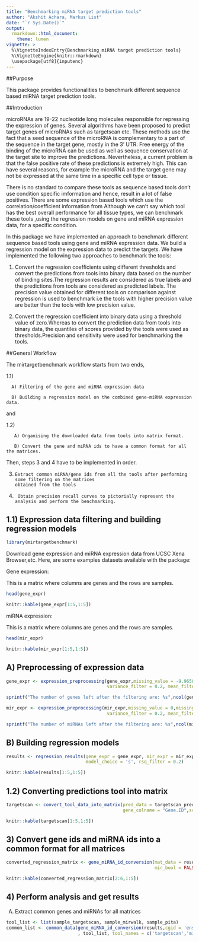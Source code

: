 ```yaml
---
title: "Benchmarking miRNA target prediction tools"
author: "Akshit Achara, Markus List"
date: "`r Sys.Date()`"
output: 
  rmarkdown::html_document:
    theme: lumen
vignette: >
  %\VignetteIndexEntry{Benchmarking miRNA target prediction tools}
  %\VignetteEngine{knitr::rmarkdown}
  \usepackage[utf8]{inputenc}
---
```


##Purpose

This package provides functionalities to benchmark different sequence based miRNA target prediction tools.

##Introduction

microRNAs are 19-22 nucleotide long molecules responsible for repressing the expression of genes. Several algorithms have been proposed to predict target genes of microRNAs such as targetscan etc. These methods use the fact that a seed sequence of the microRNA is complementary to a part of the sequence in the target gene, mostly in the 3' UTR. Free energy of the binding of the microRNA can be used as well as sequence conservation at the target site to improve the predictions. Nevertheless, a current problem is that the false positive rate of these predictions is extremely high. This can have several reasons, for example the microRNA and the target gene may not be expressed at the same time in a specific cell type or tissue. 

There is no standard to compare these tools as sequence based tools don't use condition specific imformation and hence, result in a lot of false positives. There are some expression based tools which use the correlation/coefficient information from Although we can't say which tool has the best overall performance for all tissue types, we can benchmark these tools ,using the regression models on gene and miRNA expression data, for a specific condition.  

In this package we have implemented an approach to benchmark different sequence based tools using gene and miRNA expression data. We build a regression model on the expression data to predict the targets. We have implemented the following two approaches to benchmark the tools:

1) Convert the regression coefficients using different thresholds and convert the predictions from tools into binary data based on the number of binding sites.The regression results are considered as true labels and the predictions from tools are considered as predicted labels. The precision value obtained for different tools on comparison against regression is used to benchmark i.e the tools with higher precision value are better than the tools with low precision value.    

2) Convert the regression coefficient into binary data using a threshold value of zero.Whereas to convert the prediction data from tools into binary data, the quantiles of scores provided by the tools were used as thresholds.Precision and sensitivity were used for benchmarking the tools.

##General Workflow

The mirtargetbenchmark workflow starts from two ends,

1.1) 

      A) Filtering of the gene and miRNA expression data
      
      B) Building a regression model on the combined gene-miRNA expression data.

and 

1.2)  
           
       A) Organising the downloaded data from tools into matrix format.
      
       B) Convert the gene and miRNA ids to have a common format for all the matrices.

Then, steps 3 and 4 have to be implemented in order.


3)  
    
        
        Extract common miRNA/gene ids from all the tools after performing some filtering on the matrices 
        obtained from the tools
   
4) 
  
    
        Obtain precision recall curves to pictorially represent the analysis and perform the benchmarking.

## 1.1) Expression data filtering and building regression models

```r
library(mirtargetbenchmark)
```

Download gene expression and miRNA expression data from UCSC Xena Browser,etc. Here, are some examples datasets
available with the package:

Gene expression:

This is a matrix where columns are genes and the rows are samples. 

```r
head(gene_expr)
```
    
```r
knitr::kable(gene_expr[1:5,1:5])
```

miRNA expression:

This is a matrix where columns are genes and the rows are samples. 

```r
head(mir_expr)
```


```r
knitr::kable(mir_expr[1:5,1:5])
```


## A) Preprocessing of expression data

```r
gene_expr <- expression_preprocessing(gene_expr,missing_value = -9.9658,missing_value_filter = 90 ,
                                      variance_filter = 0.2, mean_filter = 0.2)
```

```r
sprintf("The number of genes left after the filtering are: %s",ncol(gene_expr))

```


```r
mir_expr <- expression_preprocessing(mir_expr,missing_value = 0,missing_value_filter = 90 ,
                                      variance_filter = 0.2, mean_filter = 0.2)
```

```r
sprintf("The number of miRNAs left after the filtering are: %s",ncol(mir_expr))
```

## B) Building regression models

```r
results <- regression_results(gene_expr = gene_expr, mir_expr = mir_expr, 
                              model_choice = 's', rsq_filter = 0.2)
```

```r
knitr::kable(results[1:5,1:5])
```


## 1.2) Converting predictions tool into matrix
```r
targetscan <- convert_tool_data_into_matrix(pred_data = targetscan_pred[1:1000,],miRNA_colname = "miRNA",
                                            gene_colname = "Gene.ID",score_colname = "context...score")
```

```r
knitr::kable(targetscan[1:5,1:5])
```

## 3) Convert gene ids and miRNA ids into a common format for all matrices

```r

converted_regression_matrix <- gene_miRNA_id_conversion(mat_data = results,cgid = "ensembl_gene_id_version",
                                                        mir_bool = FALSE) 

```

```r
knitr::kable(converted_regression_matrix[2:6,1:5])
```

## 4) Perform analysis and get results

A) Extract common genes and miRNAs for all matrices

```r

tool_list <- list(sample_targetscan, sample_mirwalk, sample_pita)
common_list <- common_data(gene_miRNA_id_conversion(results,cgid = 'ensembl_gene_id_version', mir_bool = FALSE)
                           , tool_list, tool_names = c('targetscan','mirwalk','pita'))
```
